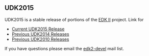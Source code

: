 {{UDK2014}}

== UDK2015 ==
UDK2015 is a stable release of portions of the [http://www.tianocore.org/edk2/ EDK II] project.  Link for 

* [http://www.tianocore.org/udk/udk2015/ Current UDK2015 Release]
* [http://www.tianocore.org/udk2014/Archive/ Previous UDK2014 Releases]
* [[Previous UDK2010 Releases]]

If you have questions please email the [[edk2-devel]] mail list.
